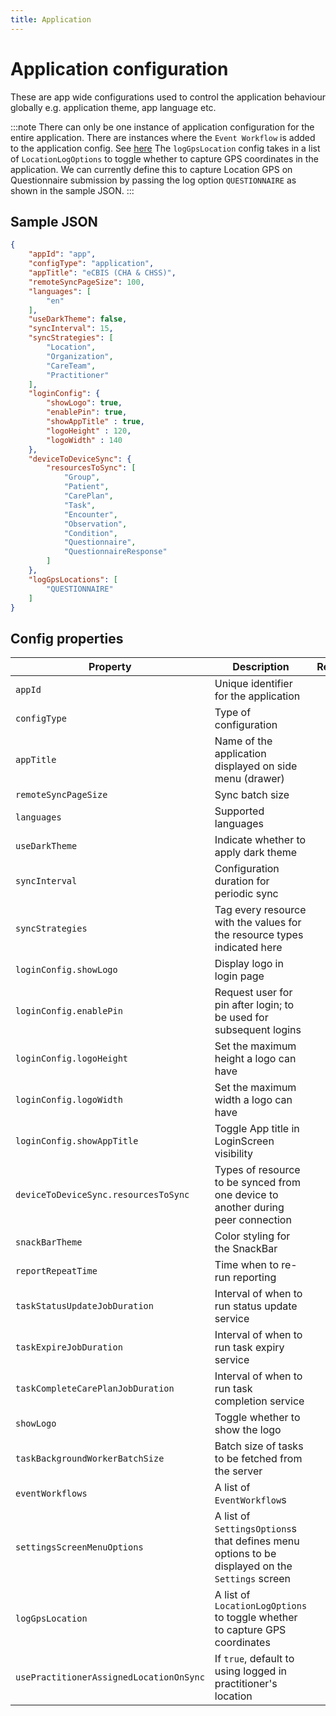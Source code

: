 ```yaml
---
title: Application
---
```


# Application configuration

These are app wide configurations used to control the application behaviour globally e.g. application theme, app language etc.

:::note
There can only be one instance of application configuration for the entire application. There are instances where the `Event Workflow` is added to the application config. See [here](https://docs.opensrp.io/engineering/android-app/configuring/event-management/resource-closure-by-background-worker)
The `logGpsLocation` config takes in a list of `LocationLogOptions` to toggle whether to capture GPS coordinates in the application. We can currently define this to capture Location GPS on Questionnaire submission by passing the log option `QUESTIONNAIRE` as shown in the sample JSON.
:::

## Sample JSON

```json
{
    "appId": "app",
    "configType": "application",
    "appTitle": "eCBIS (CHA & CHSS)",
    "remoteSyncPageSize": 100,
    "languages": [
        "en"
    ],
    "useDarkTheme": false,
    "syncInterval": 15,
    "syncStrategies": [
        "Location",
        "Organization",
        "CareTeam",
        "Practitioner"
    ],
    "loginConfig": {
        "showLogo": true,
        "enablePin": true,
        "showAppTitle" : true,
        "logoHeight" : 120,
        "logoWidth" : 140
    },
    "deviceToDeviceSync": {
        "resourcesToSync": [
            "Group",
            "Patient",
            "CarePlan",
            "Task",
            "Encounter",
            "Observation",
            "Condition",
            "Questionnaire",
            "QuestionnaireResponse"
        ]
    },
    "logGpsLocations": [
        "QUESTIONNAIRE"
    ]
}
```



## Config properties

|Property | Description | Required | Default |
|--|--|:--:|:--:|
`appId` | Unique identifier for the application | Yes | |
`configType` | Type of configuration | Yes |  `application` |
`appTitle` | Name of the application displayed on side menu (drawer) | No | `""` |
`remoteSyncPageSize` | Sync batch size | Yes | `100` |
`languages` | Supported languages | Yes  | `['en']` |
`useDarkTheme` | Indicate whether to apply dark theme | Yes | `false` |
`syncInterval` | Configuration duration for periodic sync | Yes | `30` |
`syncStrategies` | Tag every resource with the values for the resource types indicated here | Yes | `emptyList()` |
`loginConfig.showLogo` | Display logo in login page | Yes | `true` |
`loginConfig.enablePin` | Request user for pin after login; to be used for subsequent logins | No | `false` |
`loginConfig.logoHeight` | Set the maximum height a logo can have | No | `120` |
`loginConfig.logoWidth` | Set the maximum width a logo can have | No | `140` |
`loginConfig.showAppTitle` | Toggle App title in LoginScreen visibility | No | `true` |
`deviceToDeviceSync.resourcesToSync` | Types of resource to be synced from one device to another during peer connection | No | `false` |
`snackBarTheme` | Color styling for the SnackBar | Yes | `SnackBarThemeConfig()` |
`reportRepeatTime` | Time when to re-run reporting | Yes | `""` |
`taskStatusUpdateJobDuration` | Interval of when to run status update service | Yes | `PT15M` |
`taskExpireJobDuration` | Interval of when to run task expiry service | Yes | `PT30M` |
`taskCompleteCarePlanJobDuration` | Interval of when to run task completion service | Yes | `PT60M` |
`showLogo` | Toggle whether to show the logo | Yes | `true` |
`taskBackgroundWorkerBatchSize` | Batch size of tasks to be fetched from the server | Yes | `500` |
`eventWorkflows` | A list of `EventWorkflow`s | Yes | `emptyList()` |
`settingsScreenMenuOptions` | A list of `SettingsOptions`s that defines menu options to be displayed on the `Settings` screen | Yes | `listOf(SettingsOptions.MANUAL_SYNC, SettingsOptions.SWITCH_LANGUAGES, SettingsOptions.RESET_DATA, SettingsOptions.INSIGHTS,)` |
`logGpsLocation` | A list of `LocationLogOptions` to toggle whether to capture GPS coordinates | Yes | emptyList() |
`usePractitionerAssignedLocationOnSync` | If `true`, default to using logged in practitioner's location | Yes | `true` |
